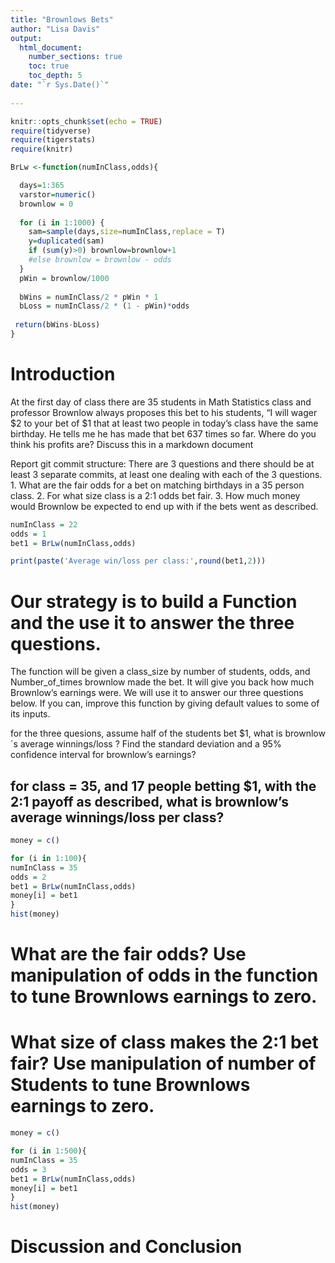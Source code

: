 ```yaml
---
title: "Brownlows Bets"
author: "Lisa Davis"
output: 
  html_document:
    number_sections: true
    toc: true
    toc_depth: 5
date: "`r Sys.Date()`"    
    
---
```

```r
knitr::opts_chunk$set(echo = TRUE)
require(tidyverse)
require(tigerstats)
require(knitr)
```


```r
BrLw <-function(numInClass,odds){

  days=1:365
  varstor=numeric()
  brownlow = 0
  
  for (i in 1:1000) {
    sam=sample(days,size=numInClass,replace = T)
    y=duplicated(sam)
    if (sum(y)>0) brownlow=brownlow+1
    #else brownlow = brownlow - odds
  }
  pWin = brownlow/1000
  
  bWins = numInClass/2 * pWin * 1
  bLoss = numInClass/2 * (1 - pWin)*odds
  
 return(bWins-bLoss)
}

```


<!-- We recommend you use git branches -- create a separate branch for each major section i.e. Introduction, Methods, Results, Inferential Results, and Discussion and Conclusions - leave the YAML block untouched until the final merge where you put in your own name !-->

# Introduction  

<!--In this section you explain what you are trying to show.  Where did the data come from?  What is the research or other question you are trying to answer?!-->

 At the first day of class there are 35 students in Math Statistics class and professor Brownlow always proposes this bet to his students, "I will wager $2 to your bet of $1 that at least two people in today's class have the same birthday.  He tells me he has made that bet 637 times so far. Where do you think his profits are? Discuss this in a markdown document
 
Report git commit structure:
There are 3 questions and there should be at least 3 separate commits, at least one dealing with each of the 3 questions.
1. What are the fair odds for a bet on matching birthdays in a 35 person class.
2. For what size class is a 2:1 odds bet fair.
3. How much money would Brownlow be expected to end up with if the bets went as described.

```r
numInClass = 22
odds = 1
bet1 = BrLw(numInClass,odds)

print(paste('Average win/loss per class:',round(bet1,2)))
```


# Our strategy is to build a Function and the use it to answer the three questions. 

The function will be given a class_size by number of students, odds, and Number_of_times brownlow made the bet.  It will give you back how much Brownlow's earnings were. We will use it to answer our three questions below. If you can, improve this function by giving default values to some of its inputs. 

for the three quesions, assume half of the students bet $1, what is brownlow´s average winnings/loss ?
Find the standard deviation and a 95% confidence interval for brownlow's earnings?

## for class = 35, and 17 people betting $1, with the 2:1 payoff as described, what is brownlow's average winnings/loss per class?


```r
money = c()

for (i in 1:100){
numInClass = 35
odds = 2
bet1 = BrLw(numInClass,odds)
money[i] = bet1
}
hist(money)
```

 

  
<!--Explain and display your method of coming up with a 95% confidence interval of  professor Brownlow's winnings (or losings) !-->


# What are the fair odds? Use manipulation of odds in the function to tune Brownlows earnings to zero. 


<!--Decide on your methods:  In this section explain the approach you will take to attack the issue --- how will you decide on a likely estimate of professor Brownlow's earnings or losses after 637 bets. Also explain how you construct a 95% confidence interval about your estimate of his winnings !-->

 


# What size of class makes the 2:1 bet fair?  Use manipulation of number of Students to tune Brownlows earnings to zero.


```r
money = c()

for (i in 1:500){
numInClass = 35
odds = 3
bet1 = BrLw(numInClass,odds)
money[i] = bet1
}
hist(money)
```

<!--Explain and display the results of your method of coming up with the estimate of professor Brownlows betting profits!-->

 

 

 


# Discussion and Conclusion

<!--Discussion and conclusion here.  If professor Brownlow is consistantly making or losing money how could he change his payout so that his profits center on zero?  Also discuss what size his class should be in order to have his current scheme balance at zero profit.!-->

 

